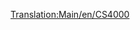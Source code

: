 [[Translation:Main/en/CS4000]]{{Template:Поезда/Ru
|Image=[[File:en/Cs4000.png]]
|Name=CS4000
|Cost=£ 26953 (1347650 р.)
|Speed=96 км/ч (60 миль/ч)
|Weight=150 т
|Power=4000 л.с. (2984 кВт)
|Annual=£ 2956 (147800 р.)
|Designed=1962
|Lifespan=20
|Capacity=нет
|Description=
|Real-life=CS4000 напоминает локомотив [http://en.wikipedia.org/wiki/Krauss-Maffei_ML_4000_C'C' Krauss-Maffei ML-4000]. CS расшифровывается как Chris Sawyer.
}}